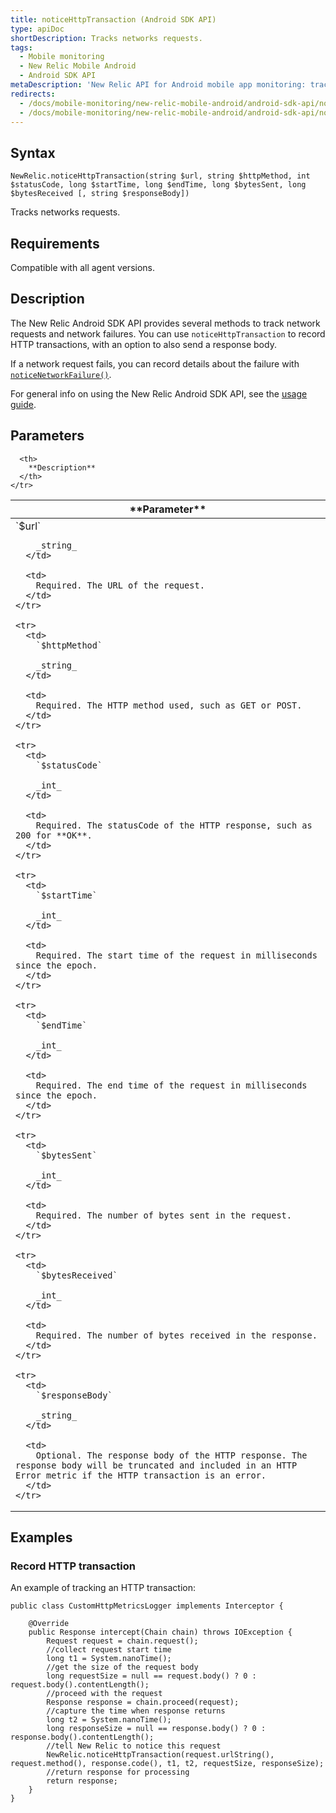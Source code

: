 ```yaml
---
title: noticeHttpTransaction (Android SDK API)
type: apiDoc
shortDescription: Tracks networks requests.
tags:
  - Mobile monitoring
  - New Relic Mobile Android
  - Android SDK API
metaDescription: 'New Relic API for Android mobile app monitoring: track custom network requests.'
redirects:
  - /docs/mobile-monitoring/new-relic-mobile-android/android-sdk-api/noticehttptransaction-android-agent-api
  - /docs/mobile-monitoring/new-relic-mobile-android/android-sdk-api/noticehttptransaction-android-sdk-api
---
```


## Syntax

```
NewRelic.noticeHttpTransaction(string $url, string $httpMethod, int $statusCode, long $startTime, long $endTime, long $bytesSent, long $bytesReceived [, string $responseBody])
```

Tracks networks requests.

## Requirements

Compatible with all agent versions.

## Description

The New Relic Android SDK API provides several methods to track network requests and network failures. You can use `noticeHttpTransaction` to record HTTP transactions, with an option to also send a response body.

If a network request fails, you can record details about the failure with [`noticeNetworkFailure()`](/docs/mobile-monitoring/new-relic-mobile-android/android-sdk-api/noticenetworkfailure-android-agent-api).

For general info on using the New Relic Android SDK API, see the [usage guide](/docs/mobile-monitoring/new-relic-mobile-android/install-configure/work-android-sdk-api).

## Parameters

<table>
  <thead>
    <tr>
      <th width={200}>
        **Parameter**
      </th>

      <th>
        **Description**
      </th>
    </tr>
  </thead>

  <tbody>
    <tr>
      <td>
        `$url`

        _string_
      </td>

      <td>
        Required. The URL of the request.
      </td>
    </tr>

    <tr>
      <td>
        `$httpMethod`

        _string_
      </td>

      <td>
        Required. The HTTP method used, such as GET or POST.
      </td>
    </tr>

    <tr>
      <td>
        `$statusCode`

        _int_
      </td>

      <td>
        Required. The statusCode of the HTTP response, such as 200 for **OK**.
      </td>
    </tr>

    <tr>
      <td>
        `$startTime`

        _int_
      </td>

      <td>
        Required. The start time of the request in milliseconds since the epoch.
      </td>
    </tr>

    <tr>
      <td>
        `$endTime`

        _int_
      </td>

      <td>
        Required. The end time of the request in milliseconds since the epoch.
      </td>
    </tr>

    <tr>
      <td>
        `$bytesSent`

        _int_
      </td>

      <td>
        Required. The number of bytes sent in the request.
      </td>
    </tr>

    <tr>
      <td>
        `$bytesReceived`

        _int_
      </td>

      <td>
        Required. The number of bytes received in the response.
      </td>
    </tr>

    <tr>
      <td>
        `$responseBody`

        _string_
      </td>

      <td>
        Optional. The response body of the HTTP response. The response body will be truncated and included in an HTTP Error metric if the HTTP transaction is an error.
      </td>
    </tr>
  </tbody>
</table>

## Examples

### Record HTTP transaction

An example of tracking an HTTP transaction:

```
public class CustomHttpMetricsLogger implements Interceptor {

    @Override
    public Response intercept(Chain chain) throws IOException {
        Request request = chain.request();
        //collect request start time
        long t1 = System.nanoTime();
        //get the size of the request body
        long requestSize = null == request.body() ? 0 : request.body().contentLength();
        //proceed with the request
        Response response = chain.proceed(request);
        //capture the time when response returns
        long t2 = System.nanoTime();
        long responseSize = null == response.body() ? 0 : response.body().contentLength();
        //tell New Relic to notice this request
        NewRelic.noticeHttpTransaction(request.urlString(), request.method(), response.code(), t1, t2, requestSize, responseSize);
        //return response for processing
        return response;
    }
}
```
